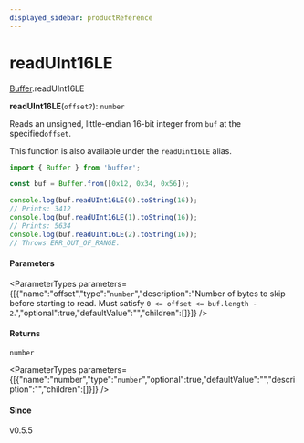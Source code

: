 ```yaml
---
displayed_sidebar: productReference
---
```



# readUInt16LE

[Buffer](../../interfaces/Buffer.mdx).readUInt16LE

**readUInt16LE**(`offset?`): `number`

Reads an unsigned, little-endian 16-bit integer from `buf` at the specified`offset`.

This function is also available under the `readUint16LE` alias.

```js
import { Buffer } from 'buffer';

const buf = Buffer.from([0x12, 0x34, 0x56]);

console.log(buf.readUInt16LE(0).toString(16));
// Prints: 3412
console.log(buf.readUInt16LE(1).toString(16));
// Prints: 5634
console.log(buf.readUInt16LE(2).toString(16));
// Throws ERR_OUT_OF_RANGE.
```

#### Parameters

<ParameterTypes parameters={[{"name":"offset","type":"`number`","description":"Number of bytes to skip before starting to read. Must satisfy `0 <= offset <= buf.length - 2`.","optional":true,"defaultValue":"","children":[]}]} />

#### Returns

`number`

<ParameterTypes parameters={[{"name":"number","type":"`number`","optional":true,"defaultValue":"","description":"","children":[]}]} />

#### Since

v0.5.5
